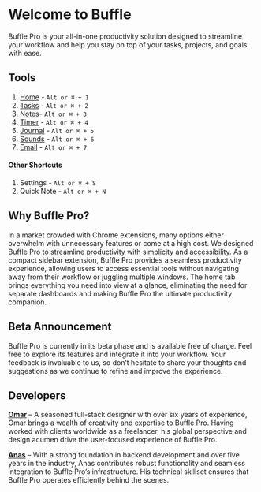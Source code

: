 # Welcome to Buffle

Buffle Pro is your all-in-one productivity solution designed to streamline your workflow and help you stay on top of your tasks, projects, and goals with ease.

## Tools
1. [Home](/tools/home) - `Alt or ⌘ + 1`
2. [Tasks](/tools/tasks) - `Alt or ⌘ + 2`
3. [Notes](/tools/notes)- `Alt or ⌘ + 3`
4. [Timer](/tools/timer) - `Alt or ⌘ + 4`
5. [Journal](/tools/journal) - `Alt or ⌘ + 5`
6. [Sounds](/tools/sounds) - `Alt or ⌘ + 6`
7. [Email](/tools/email) - `Alt or ⌘ + 7`

#### Other Shortcuts
1. Settings - `Alt or ⌘ + S`
2. Quick Note - `Alt or ⌘ + N`

## Why Buffle Pro?
In a market crowded with Chrome extensions, many options either overwhelm with unnecessary features or come at a high cost. We designed Buffle Pro to streamline productivity with simplicity and accessibility. As a compact sidebar extension, Buffle Pro provides a seamless productivity experience, allowing users to access essential tools without navigating away from their workflow or juggling multiple windows. The home tab brings everything you need into view at a glance, eliminating the need for separate dashboards and making Buffle Pro the ultimate productivity companion.

## Beta Announcement
Buffle Pro is currently in its beta phase and is available free of charge. Feel free to explore its features and integrate it into your workflow. Your feedback is invaluable to us, so don’t hesitate to share your thoughts and suggestions as we continue to refine and improve the experience.

## Developers
[**Omar**](https://www.linkedin.com/in/omarthisside/) – A seasoned full-stack designer with over six years of experience, Omar brings a wealth of creativity and expertise to Buffle Pro. Having worked with clients worldwide as a freelancer, his global perspective and design acumen drive the user-focused experience of Buffle Pro.


[**Anas**](https://www.linkedin.com/in/mohd-anas-52177a1b6/) – With a strong foundation in backend development and over five years in the industry, Anas contributes robust functionality and seamless integration to Buffle Pro’s infrastructure. His technical skillset ensures that Buffle Pro operates efficiently behind the scenes.



